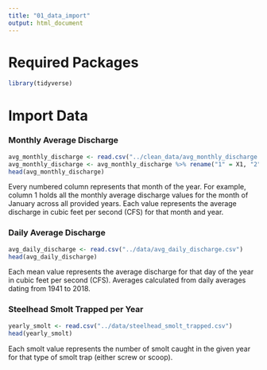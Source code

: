 ```yaml
---
title: "01_data_import"
output: html_document
---
```

# Required Packages

```r
library(tidyverse)
```


# Import Data


### Monthly Average Discharge

```r
avg_monthly_discharge <- read.csv("../clean_data/avg_monthly_discharge.txt")
avg_monthly_discharge <- avg_monthly_discharge %>% rename("1" = X1, "2" = X2, "3" = X3, "4" = X4, "5" = X5, "6" = X6, "7" = X7, "8" = X8, "9" = X9, "10" = X10, "11" = X11, "12" = X12)
head(avg_monthly_discharge)
``` 

Every numbered column represents that month of the year. For example, column 1 holds all the monthly average discharge values for the month of January across all provided years. Each value represents the average discharge in cubic feet per second (CFS) for that month and year. 

### Daily Average Discharge

```r
avg_daily_discharge <- read.csv("../data/avg_daily_discharge.csv")
head(avg_daily_discharge)
```

Each mean value represents the average discharge for that day of the year in cubic feet per second (CFS). Averages calculated from daily averages dating from 1941 to 2018.

### Steelhead Smolt Trapped per Year

```r
yearly_smolt <- read.csv("../data/steelhead_smolt_trapped.csv")
head(yearly_smolt)
```

Each smolt value represents the number of smolt caught in the given year for that type of smolt trap (either screw or scoop).
